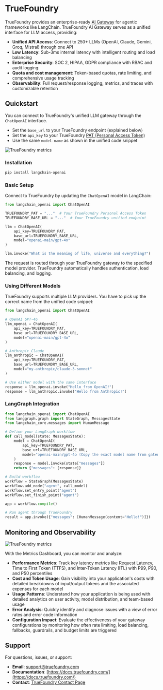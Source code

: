 # TrueFoundry

TrueFoundry provides an enterprise-ready [AI Gateway](https://www.truefoundry.com/ai-gateway) for agentic frameworks like LangChain. TrueFoundry AI Gateway serves as a unified interface for LLM access, providing:

- **Unified API Access**: Connect to 250+ LLMs (OpenAI, Claude, Gemini, Groq, Mistral) through one API
- **Low Latency**: Sub-3ms internal latency with intelligent routing and load balancing
- **Enterprise Security**: SOC 2, HIPAA, GDPR compliance with RBAC and audit logging
- **Quota and cost management**: Token-based quotas, rate limiting, and comprehensive usage tracking
- **Observability**: Full request/response logging, metrics, and traces with customizable retention


## Quickstart

You can connect to TrueFoundry's unified LLM gateway through the `ChatOpenAI` interface.

- Set the `base_url` to your TrueFoundry endpoint (explained below)
- Set the `api_key` to your TrueFoundry [PAT (Personal Access Token)](https://docs.truefoundry.com/gateway/authentication#personal-access-token-pat)
- Use the same `model-name` as shown in the unified code snippet

![TrueFoundry metrics](/img/unified-code-tfy.png)

### Installation

```bash
pip install langchain-openai
```

### Basic Setup

Connect to TrueFoundry by updating the `ChatOpenAI` model in LangChain:

```python
from langchain_openai import ChatOpenAI

TRUEFOUNDRY_PAT = "..."  # Your TrueFoundry Personal Access Token
TRUEFOUNDRY_BASE_URL = "..."  # Your TrueFoundry unified endpoint

llm = ChatOpenAI(
    api_key=TRUEFOUNDRY_PAT,
    base_url=TRUEFOUNDRY_BASE_URL,
    model="openai-main/gpt-4o"
)

llm.invoke("What is the meaning of life, universe and everything?")
```

The request is routed through your TrueFoundry gateway to the specified model provider. TrueFoundry automatically handles authentication, load balancing, and logging.

### Using Different Models

TrueFoundry supports multiple LLM providers. You have to pick up the correct name from the unified code snippet:

```python
from langchain_openai import ChatOpenAI

# OpenAI GPT-4o
llm_openai = ChatOpenAI(
    api_key=TRUEFOUNDRY_PAT,
    base_url=TRUEFOUNDRY_BASE_URL,
    model="openai-main/gpt-4o"
)

# Anthropic Claude
llm_anthropic = ChatOpenAI(
    api_key=TRUEFOUNDRY_PAT,
    base_url=TRUEFOUNDRY_BASE_URL,
    model="my-anthropic/claude-3-sonnet"
)

# Use either model with the same interface
response = llm_openai.invoke("Hello from OpenAI!")
response = llm_anthropic.invoke("Hello from Anthropic!")
```

### LangGraph Integration


```python
from langchain_openai import ChatOpenAI
from langgraph.graph import StateGraph, MessagesState
from langchain_core.messages import HumanMessage

# Define your LangGraph workflow
def call_model(state: MessagesState):
    model = ChatOpenAI(
        api_key=TRUEFOUNDRY_PAT,
        base_url=TRUEFOUNDRY_BASE_URL,
        model="openai-main/gpt-4o (Copy the exact model name from gateway)"
    )
    response = model.invoke(state["messages"])
    return {"messages": [response]}

# Build workflow
workflow = StateGraph(MessagesState)
workflow.add_node("agent", call_model)
workflow.set_entry_point("agent")
workflow.set_finish_point("agent")

app = workflow.compile()

# Run agent through TrueFoundry
result = app.invoke({"messages": [HumanMessage(content="Hello!")]})
```


## Monitoring and Observability

![TrueFoundry metrics](/img/gateway-metrics.png)

With the Metrics Dashboard, you can monitor and analyze:

- **Performance Metrics**: Track key latency metrics like Request Latency, Time to First Token (TTFS), and Inter-Token Latency (ITL) with P99, P90, and P50 percentiles
- **Cost and Token Usage**: Gain visibility into your application's costs with detailed breakdowns of input/output tokens and the associated expenses for each model
- **Usage Patterns**: Understand how your application is being used with detailed analytics on user activity, model distribution, and team-based usage
- **Error Analysis**: Quickly identify and diagnose issues with a view of error rates and error code information
- **Configuration Impact**: Evaluate the effectiveness of your gateway configurations by monitoring how often rate limiting, load balancing, fallbacks, guardrails, and budget limits are triggered

## Support

For questions, issues, or support:

- **Email**: [support@truefoundry.com](mailto:support@truefoundry.com)
- **Documentation**: [https://docs.truefoundry.com/](https://docs.truefoundry.com/)
- **Contact**: [TrueFoundry Contact Page](https://truefoundry.com/contact)
